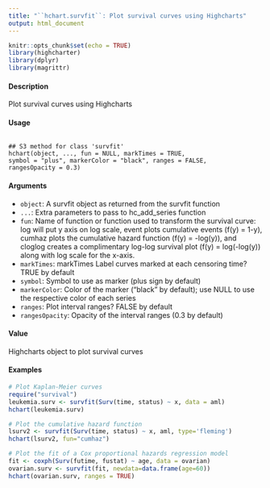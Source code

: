 ---
title: "``hchart.survfit``: Plot survival curves using Highcharts"
output: html_document
---

```{r setup, include=FALSE}
knitr::opts_chunk$set(echo = TRUE)
library(highcharter)
library(dplyr)
library(magrittr)
```



#### Description 

Plot survival curves using Highcharts

####  Usage 

<pre><code>
## S3 method for class 'survfit'
hchart(object, ..., fun = NULL, markTimes = TRUE,
symbol = "plus", markerColor = "black", ranges = FALSE,
rangesOpacity = 0.3)
</code></pre>

#### Arguments 

* ``object``: A survfit object as returned from the survfit function
* ``...``: Extra parameters to pass to hc_add_series function
* ``fun``: Name of function or function used to transform the survival curve: log will
put y axis on log scale, event plots cumulative events (f(y) = 1-y), cumhaz plots the cumulative hazard function (f(y) = -log(y)), and cloglog creates a complimentary log-log survival plot (f(y) = log(-log(y)) along with log scale for the x-axis.
* ``markTimes``: markTimes Label curves marked at each censoring time? TRUE by default
* ``symbol``: Symbol to use as marker (plus sign by default)
* ``markerColor``: Color of the marker ("black" by default); use NULL to use the respective color
of each series
* ``ranges``: Plot interval ranges? FALSE by default
* ``rangesOpacity``: Opacity of the interval ranges (0.3 by default)


#### Value
Highcharts object to plot survival curves

#### Examples 
 ```{r}
# Plot Kaplan-Meier curves
require("survival")
leukemia.surv <- survfit(Surv(time, status) ~ x, data = aml)
hchart(leukemia.surv)
```
```{r}
# Plot the cumulative hazard function
lsurv2 <- survfit(Surv(time, status) ~ x, aml, type='fleming')
hchart(lsurv2, fun="cumhaz")
```
```{r}
# Plot the fit of a Cox proportional hazards regression model
fit <- coxph(Surv(futime, fustat) ~ age, data = ovarian)
ovarian.surv <- survfit(fit, newdata=data.frame(age=60))
hchart(ovarian.surv, ranges = TRUE)
```
